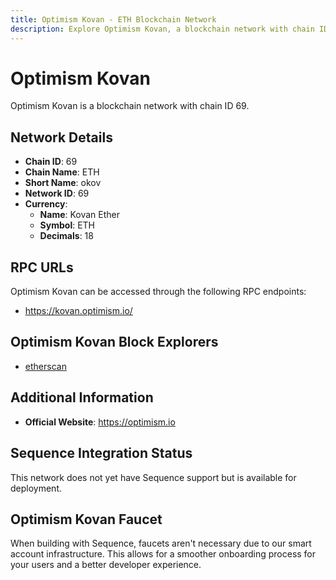 ```yaml
--- 
title: Optimism Kovan - ETH Blockchain Network
description: Explore Optimism Kovan, a blockchain network with chain ID 69. Learn about its native currency, Kovan Ether, and how to interact with the network.
---
```


# Optimism Kovan

Optimism Kovan is a blockchain network with chain ID 69.

## Network Details

- **Chain ID**: 69
- **Chain Name**: ETH
- **Short Name**: okov
- **Network ID**: 69
- **Currency**: 
  - **Name**: Kovan Ether
  - **Symbol**: ETH
  - **Decimals**: 18

## RPC URLs

Optimism Kovan can be accessed through the following RPC endpoints:

- https://kovan.optimism.io/

## Optimism Kovan Block Explorers

- [etherscan](https://kovan-optimistic.etherscan.io)

## Additional Information

- **Official Website**: https://optimism.io

## Sequence Integration Status

This network does not yet have Sequence support but is available for deployment.

## Optimism Kovan Faucet

When building with Sequence, faucets aren't necessary due to our smart account infrastructure. This allows for a smoother onboarding process for your users and a better developer experience.
